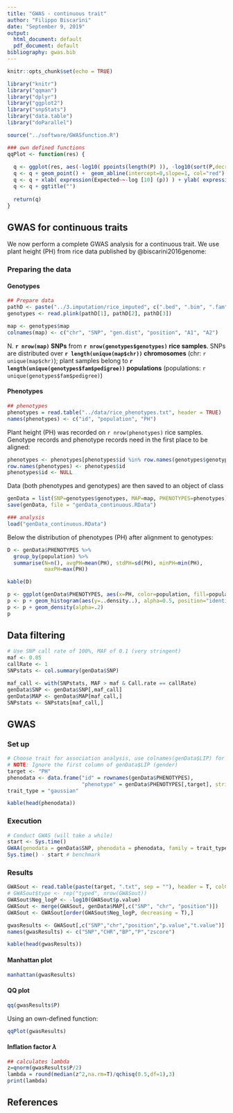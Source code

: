 ```yaml
---
title: "GWAS - continuous trait"
author: "Filippo Biscarini"
date: "September 9, 2019"
output:
  html_document: default
  pdf_document: default
bibliography: gwas.bib
---
```


```r
knitr::opts_chunk$set(echo = TRUE)

library("knitr")
library("qqman")
library("dplyr")
library("ggplot2")
library("snpStats")
library("data.table")
library("doParallel")

source("../software/GWASfunction.R")

### own defined functions
qqPlot <- function(res) {
  
  q <- ggplot(res, aes(-log10( ppoints(length(P) )), -log10(sort(P,decreasing=F))))
  q <- q + geom_point() +  geom_abline(intercept=0,slope=1, col="red")
  q <- q + xlab( expression(Expected~~-log [10] (p)) ) + ylab( expression(Observed~~-log [10] (p)) ) 
  q <- q + ggtitle("")
  
  return(q)
}
```

## GWAS for continuous traits

We now perform a complete GWAS analysis for a continuous trait.
We use plant height (PH) from rice data published by @biscarini2016genome:

### Preparing the data

#### Genotypes

```r
## Prepare data
pathD <- paste("../3.imputation/rice_imputed", c(".bed", ".bim", ".fam"), sep = "")
genotypes <- read.plink(pathD[1], pathD[2], pathD[3])

map <- genotypes$map
colnames(map) <- c("chr", "SNP", "gen.dist", "position", "A1", "A2")
```

N. **`r nrow(map)` SNPs** from **`r nrow(genotypes$genotypes)` rice samples**. SNPs are distributed over **`r length(unique(map$chr))` chromosomes** (chr: `r unique(map$chr)`); plant samples belong to **`r length(unique(genotypes$fam$pedigree))` populations** (populations: `r unique(genotypes$fam$pedigree)`)

#### Phenotypes

```r
## phenotypes
phenotypes = read.table("../data/rice_phenotypes.txt", header = TRUE)
names(phenotypes) <- c("id", "population", "PH")
```

Plant height (PH) was recorded on `r nrow(phenotypes)` rice samples. Genotype records and phenotype records need in the first place to be aligned:


```r
phenotypes <- phenotypes[phenotypes$id %in% row.names(genotypes$genotypes),]
row.names(phenotypes) <- phenotypes$id
phenotypes$id <- NULL
```

Data (both phenotypes and genotypes) are then saved to an object of class

```r
genData = list(SNP=genotypes$genotypes, MAP=map, PHENOTYPES=phenotypes)
save(genData, file = "genData_continuous.RData")

### analysis
load("genData_continuous.RData")
```

Below the distribution of phenotypes (PH) after alignment to genotypes:

```r
D <- genData$PHENOTYPES %>%
  group_by(population) %>%
  summarise(N=n(), avgPH=mean(PH), stdPH=sd(PH), minPH=min(PH),
            maxPH=max(PH))

kable(D)
```

```r
p <- ggplot(genData$PHENOTYPES, aes(x=PH, color=population, fill=population))
p <- p + geom_histogram(aes(y=..density..), alpha=0.5, position="identity")
p <- p + geom_density(alpha=.2) 
p
```

## Data filtering

```r
# Use SNP call rate of 100%, MAF of 0.1 (very stringent)
maf <- 0.05
callRate <- 1
SNPstats <- col.summary(genData$SNP)

maf_call <- with(SNPstats, MAF > maf & Call.rate == callRate)
genData$SNP <- genData$SNP[,maf_call]
genData$MAP <- genData$MAP[maf_call,]
SNPstats <- SNPstats[maf_call,]
```

## GWAS

### Set up

```r
# Choose trait for association analysis, use colnames(genData$LIP) for listing
# NOTE: Ignore the first column of genData$LIP (gender)
target <- "PH"
phenodata <- data.frame("id" = rownames(genData$PHENOTYPES),
                        "phenotype" = genData$PHENOTYPES[,target], stringsAsFactors = F)
trait_type = "gaussian"
```

```r
kable(head(phenodata))
```

### Execution

```r
# Conduct GWAS (will take a while)
start <- Sys.time()
GWAA(genodata = genData$SNP, phenodata = phenodata, family = trait_type, filename = paste(target, ".txt", sep = ""))
Sys.time() - start # benchmark
```

### Results

```r
GWASout <- read.table(paste(target, ".txt", sep = ""), header = T, colClasses = c("character", rep("numeric",4)))
# GWASout$type <- rep("typed", nrow(GWASout))
GWASout$Neg_logP <- -log10(GWASout$p.value)
GWASout <- merge(GWASout, genData$MAP[,c("SNP", "chr", "position")])
GWASout <- GWASout[order(GWASout$Neg_logP, decreasing = T),]

gwasResults <- GWASout[,c("SNP","chr","position","p.value","t.value")]
names(gwasResults) <- c("SNP","CHR","BP","P","zscore")

kable(head(gwasResults))
```

#### Manhattan plot

```r
manhattan(gwasResults)
```

#### QQ plot

```r
qq(gwasResults$P)
```

Using an own-defined function:

```r
qqPlot(gwasResults)
```

#### Inflation factor $\lambda$

```r
## calculates lambda
z=qnorm(gwasResults$P/2)
lambda = round(median(z^2,na.rm=T)/qchisq(0.5,df=1),3)
print(lambda)
```

## References
